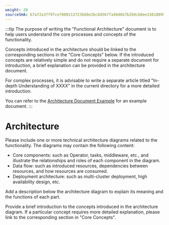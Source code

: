```yaml
---
weight: 20
sourceSHA: b7a72a3ff9fce7009213723b60e3bc84567fa49d6b7b2b9cb8ee156188954089
---
```


:::tip
The purpose of writing the "Functional Architecture" document is to help users understand the core processes and concepts of the functionality.

Concepts introduced in the architecture should be linked to the corresponding sections in the "Core Concepts" below. If the introduced concepts are relatively simple and do not require a separate document for introduction, a brief explanation can be provided in the architecture document.

For complex processes, it is advisable to write a separate article titled "In-depth Understanding of XXXX" in the current directory for a more detailed introduction.

You can refer to the [Architecture Document Example](https://product-doc-guide.alauda.cn/template/arch/module_arch_example.html) for an example document.
:::

# Architecture

Please include one or more technical architecture diagrams related to the functionality. The diagrams may contain the following content:

- Core components: such as Operator, tasks, middleware, etc., and illustrate the relationships and roles of each component in the diagram.
- Data flow: such as introduced resources, dependencies between resources, and how resources are consumed.
- Deployment architecture: such as multi-cluster deployment, high availability design, etc.

Add a description below the architecture diagram to explain its meaning and the functions of each part.

Provide a brief introduction to the concepts introduced in the architecture diagram. If a particular concept requires more detailed explanation, please link to the corresponding section in "Core Concepts".
